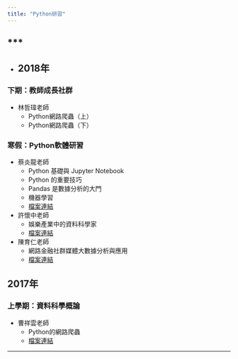```yaml
---
title: "Python研習"
---
```


***
---

-
## 2018年

### 下期：教師成長社群 

- 林哲瑋老師
    - Python網路爬蟲（上）
    - Python網路爬蟲（下）

### 寒假：Python軟體研習

- 蔡炎龍老師
    - Python 基礎與 Jupyter Notebook
    - Python 的重要技巧
    - Pandas 是數據分析的大門
    - 機器學習
    - <a href="https://github.com/shuecon/Python-Workshop-2018-Winter" target="_blank" title="檔案連結">檔案連結</a>

- 許懷中老師
    - 娛樂產業中的資料科學家
    - <a href="https://github.com/shuecon/Python-Talk-2018-Winter-1" target="_blank" title="檔案連結">檔案連結</a>

- 陳育仁老師
    - 網路金融社群媒體大數據分析與應用
    - <a href="https://github.com/shuecon/Python-Talk-2018-II-" target="_blank" title="檔案連結">檔案連結</a>

## 2017年

### 上學期：資料科學概論

- 曹祥雲老師
    - Python的網路爬蟲
    - <a href="https://github.com/shuecon/Python-Course-2017-Autumn" target="_blank" title="檔案連結">檔案連結</a>
    
---

